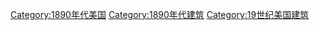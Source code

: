 [[Category:1890年代美国|Category:1890年代美国]]
[[Category:1890年代建筑|Category:1890年代建筑]]
[[Category:19世纪美国建筑|Category:19世纪美国建筑]]
